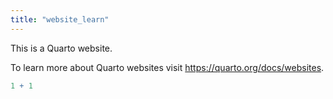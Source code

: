 ```yaml
---
title: "website_learn"
---
```


This is a Quarto website.

To learn more about Quarto websites visit <https://quarto.org/docs/websites>.

```r
1 + 1
```

```         
```
